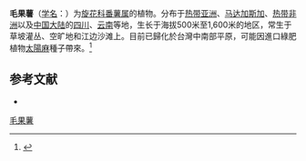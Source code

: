 {{Speciesbox
| name = 毛果薯
| status = 
| status_system = 
| image =
| genus = Ipomoea
| species = eriocarpa
| authority = R. Br.
}}

'''毛果薯'''（[[学名|学名]]：{{lang|la|''Ipomoea eriocarpa''}}）为[[旋花科|旋花科]][[番薯属|番薯属]]的植物。分布于[[热带亚洲|热带亚洲]]、[[马达加斯加|马达加斯加]]、[[热带非洲|热带非洲]]以及[[中国大陆|中国大陆]]的[[四川|四川]]、[[云南|云南]]等地，生长于海拔500米至1,600米的地区，常生于草坡灌丛、空旷地和江边沙滩上。目前已歸化於台灣中南部平原，可能因進口綠肥植物[[太陽麻|太陽麻]]種子帶來。<ref>{{citation | contribution = 台灣植物分類學會學報 | title = 台灣旋花科的新歸化植物─ 毛果薯 | editors = 許再文,蔣鎮宇,蔡昆展,黃朝慶 | publisher = 台灣植物分類學會 | id =  | contribution-url = http://www.tsps.org.tw/document/paper/new/117%20Ipomoea%20eriocarpa%20R.%20Br.%20%28Convolvulaceae%29%20Newly%20Naturalized%20to%20Taiwan.pdf | format = PDF | accessdate = 2012-08-09 | archive-date = 2016-03-04 | archive-url = https://web.archive.org/web/20160304232052/http://www.tsps.org.tw/document/paper/new/117%20Ipomoea%20eriocarpa%20R.%20Br.%20(Convolvulaceae)%20Newly%20Naturalized%20to%20Taiwan.pdf | dead-url = no }}</ref>

== 参考文献 ==
<div class='references-small'>
<references/>
</div>
* {{cite web| url =http://www.bioinfo.cn/db05/KmzwSpecies.php?action=view&id=5663| title =毛果薯| work =《中国高等植物数据库全库》| publisher =中国科学院微生物研究所| author =昆明植物研究所| accessdate =2009-02-24| deadurl =yes| archiveurl =https://web.archive.org/web/20160305054055/http://www.bioinfo.cn/db05/KmzwSpecies.php?action=view&id=5663| archivedate =2016-03-05}}
{{Taxonbar|from=Q11127317}}

[[Category:番薯属|毛果薯]]


{{植物小作品}}